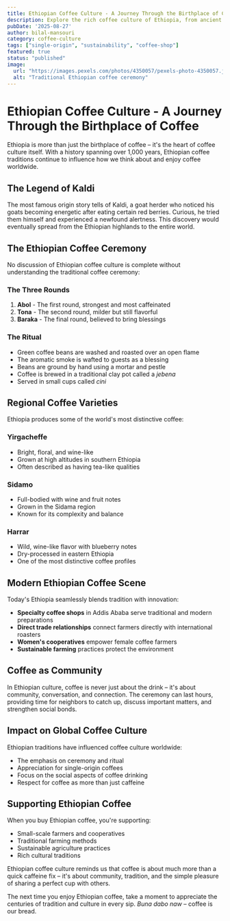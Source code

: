 ```yaml
---
title: Ethiopian Coffee Culture - A Journey Through the Birthplace of Coffee
description: Explore the rich coffee culture of Ethiopia, from ancient ceremonies to modern specialty coffee. Discover how the birthplace of coffee continues to shape global coffee culture.
pubDate: '2025-08-27'
author: bilal-mansouri
category: coffee-culture
tags: ["single-origin", "sustainability", "coffee-shop"]
featured: true
status: "published"
image:
  url: "https://images.pexels.com/photos/4350057/pexels-photo-4350057.jpeg?auto=compress&cs=tinysrgb&w=800"
  alt: "Traditional Ethiopian coffee ceremony"
---
```


# Ethiopian Coffee Culture - A Journey Through the Birthplace of Coffee

Ethiopia is more than just the birthplace of coffee – it's the heart of coffee culture itself. With a history spanning over 1,000 years, Ethiopian coffee traditions continue to influence how we think about and enjoy coffee worldwide.

## The Legend of Kaldi

The most famous origin story tells of Kaldi, a goat herder who noticed his goats becoming energetic after eating certain red berries. Curious, he tried them himself and experienced a newfound alertness. This discovery would eventually spread from the Ethiopian highlands to the entire world.

## The Ethiopian Coffee Ceremony

No discussion of Ethiopian coffee culture is complete without understanding the traditional coffee ceremony:

### The Three Rounds

1. **Abol** - The first round, strongest and most caffeinated
2. **Tona** - The second round, milder but still flavorful  
3. **Baraka** - The final round, believed to bring blessings

### The Ritual

- Green coffee beans are washed and roasted over an open flame
- The aromatic smoke is wafted to guests as a blessing
- Beans are ground by hand using a mortar and pestle
- Coffee is brewed in a traditional clay pot called a *jebena*
- Served in small cups called *cini*

## Regional Coffee Varieties

Ethiopia produces some of the world's most distinctive coffee:

### Yirgacheffe
- Bright, floral, and wine-like
- Grown at high altitudes in southern Ethiopia
- Often described as having tea-like qualities

### Sidamo
- Full-bodied with wine and fruit notes
- Grown in the Sidama region
- Known for its complexity and balance

### Harrar
- Wild, wine-like flavor with blueberry notes
- Dry-processed in eastern Ethiopia
- One of the most distinctive coffee profiles

## Modern Ethiopian Coffee Scene

Today's Ethiopia seamlessly blends tradition with innovation:

- **Specialty coffee shops** in Addis Ababa serve traditional and modern preparations
- **Direct trade relationships** connect farmers directly with international roasters
- **Women's cooperatives** empower female coffee farmers
- **Sustainable farming** practices protect the environment

## Coffee as Community

In Ethiopian culture, coffee is never just about the drink – it's about community, conversation, and connection. The ceremony can last hours, providing time for neighbors to catch up, discuss important matters, and strengthen social bonds.

## Impact on Global Coffee Culture

Ethiopian traditions have influenced coffee culture worldwide:

- The emphasis on ceremony and ritual
- Appreciation for single-origin coffees
- Focus on the social aspects of coffee drinking
- Respect for coffee as more than just caffeine

## Supporting Ethiopian Coffee

When you buy Ethiopian coffee, you're supporting:
- Small-scale farmers and cooperatives
- Traditional farming methods
- Sustainable agriculture practices
- Rich cultural traditions

Ethiopian coffee culture reminds us that coffee is about much more than a quick caffeine fix – it's about community, tradition, and the simple pleasure of sharing a perfect cup with others.

The next time you enjoy Ethiopian coffee, take a moment to appreciate the centuries of tradition and culture in every sip. *Buna dabo naw* – coffee is our bread.